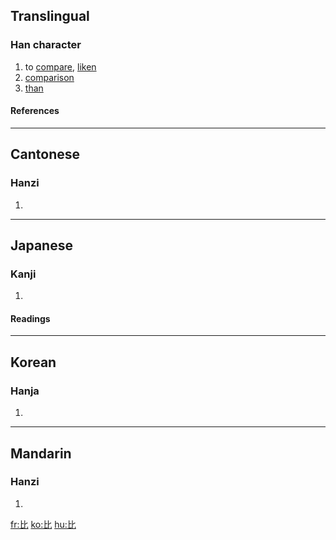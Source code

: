==Translingual==
===Han character===
{{Han char|rn=81|rad=比|as=00|sn=4|four=2171<sub>0</sub>|canj=心心 (PP)}}
# to [[compare]], [[liken]]
# [[comparison]]
# [[than]]
====References====
{{Han ref|kx=0590.090|dkj=16743|dj=0982.040|hdz=21415.080|uh=6BD4|ud=27604|bh=A4F1|bd=42225}}

----
==Cantonese==
===Hanzi===
{{yue-hanzi|jyut=|y=bei2}}
# {{defn|Cantonese}}

----
==Japanese==
===Kanji===
{{ja-kanji|grade=|rs=比00}}
# {{defn|Japanese}} 
====Readings====
{{ja-readings|on=[[ひ]] (hi)|kun=[[くらべる]] (kuraberu), [[ならぶ]] (narabu), [[ならべる]] (naraberu)}}

----
==Korean==
===Hanja===
{{ko-hanja|hangeul=비|eumhun=|rv=bi|mr=pi|y=pi}}
# {{defn|Korean}}

----
==Mandarin==
===Hanzi===
{{cmn-hanzi|pin=[[bǐ]] (bi3), [[bì]] (bi4), [[pí]] (pi2), [[pǐ]] (pi3)|wg=pi<sup>3</sup>, pi<sup>4</sup>, p'i<sup>2</sup>, p'i<sup>3</sup>}}
# {{defn|Mandarin}}

[[fr:比]]
[[ko:比]]
[[hu:比]]